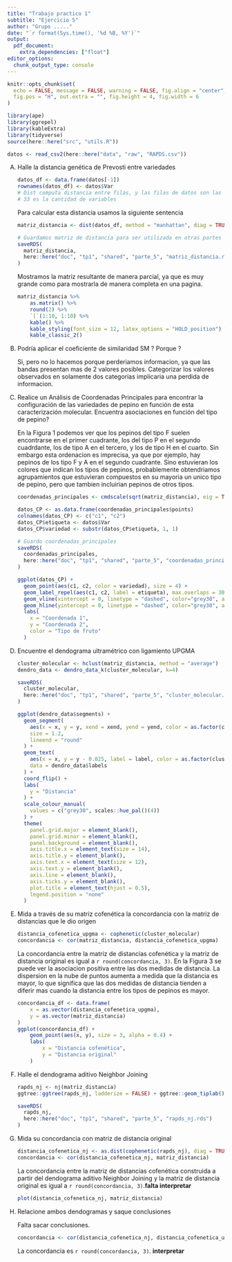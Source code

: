 ```yaml
---
title: "Trabajo practico 1"
subtitle: "Ejercicio 5"
author: "Grupo ....."
date: "`r format(Sys.time(), '%d %B, %Y')`"
output: 
  pdf_document:
    extra_dependencies: ["float"]
editor_options: 
  chunk_output_type: console
---
```


```r
knitr::opts_chunk$set(
  echo = FALSE, message = FALSE, warning = FALSE, fig.align = "center",
  fig.pos = "H", out.extra = "", fig.height = 4, fig.width = 6
)
```

```r
library(ape)
library(ggrepel)
library(kableExtra)
library(tidyverse)
source(here::here("src", "utils.R"))
```


```r
datos <- read_csv2(here::here("data", "raw", "RAPDS.csv"))
```

A) Halle la distancia genética de Prevosti entre variedades

    ```r
    datos_df <- data.frame(datos[-1])
    rownames(datos_df) <- datos$Var
    # Dist computa distancia entre filas, y las filas de datos son las variedades.
    # 33 es la cantidad de variables
    ```
    
    Para calcular esta distancia usamos la siguiente sentencia
    
    ```r
    matriz_distancia <- dist(datos_df, method = "manhattan", diag = TRUE) / 33
    ```
    
    ```r
    # Guardamos matriz de distancia para ser utilizada en otras partes
    saveRDS(
      matriz_distancia, 
      here::here("doc", "tp1", "shared", "parte_5", "matriz_distancia.rds")
    )
    ```
    
    
    Mostramos la matriz resultante de manera parcial, ya que es muy grande como
    para mostrarla de manera completa en una pagina.
    
    ```r
    matriz_distancia %>% 
        as.matrix() %>%
        round(2) %>% 
        `[`(1:10, 1:10) %>%
        kable() %>% 
        kable_styling(font_size = 12, latex_options = "HOLD_position") %>% 
        kable_classic_2() 
    ```

A) Podría aplicar el coeficiente de similaridad SM ? Porque ?

    Si, pero no lo hacemos porque perderiamos informacion, ya que las bandas 
    presentan mas de 2 valores posibles. Categorizar los valores observados
    en solamente dos categorias implicaria una perdida de informacion.

A) Realice un Análisis de Coordenadas Principales para encontrar la 
configuración de las variedades de pepino en función de esta caracterización
molecular. Encuentra asociaciones en función del tipo de pepino?

    En la Figura 1 podemos ver que los pepinos del tipo F suelen encontrarse en el 
    primer cuadrante, los del tipo P en el segundo cuadrdante, los de tipo A en el 
    tercero, y los de tipo H en el cuarto. Sin embargo esta ordenacion es imprecisa,
    ya que por ejemplo, hay pepinos de los tipo F y A en el segundo cuadrante. 
    Sino estuvieran los colores que indican los tipos de pepinos, probablemente 
    obtendriamos agrupamientos que estuvieran compuestos en su mayoria un unico 
    tipo de pepino, pero que tambien incluirian pepinos de otros tipos.

    ```r
    coordenadas_principales <- cmdscale(sqrt(matriz_distancia), eig = TRUE)
    
    datos_CP <- as.data.frame(coordenadas_principales$points)
    colnames(datos_CP) <- c("c1", "c2")
    datos_CP$etiqueta <- datos$Var
    datos_CP$variedad <- substr(datos_CP$etiqueta, 1, 1)
    ```
    
    ```r
    # Guardo coordenadas_principales
    saveRDS(
      coordenadas_principales, 
      here::here("doc", "tp1", "shared", "parte_5", "coordenadas_principales.rds")
    )
    ```
    
    ```r
    ggplot(datos_CP) + 
      geom_point(aes(c1, c2, color = variedad), size = 4) + 
      geom_label_repel(aes(c1, c2, label = etiqueta), max.overlaps = 30) + 
      geom_vline(xintercept = 0, linetype = "dashed", color="grey30", alpha=0.5) + 
      geom_hline(yintercept = 0, linetype = "dashed", color="grey30", alpha=0.5) + 
      labs(
        x = "Coordenada 1",
        y = "Coordenada 2",
        color = "Tipo de fruto"
      )
    ```
    
A)  Encuentre el dendograma ultramétrico con ligamiento UPGMA

    ```r
    cluster_molecular <- hclust(matriz_distancia, method = "average")
    dendro_data <- dendro_data_k(cluster_molecular, k=4)
    ```
    
    ```r
    saveRDS(
      cluster_molecular, 
      here::here("doc", "tp1", "shared", "parte_5", "cluster_molecular.rds")
    )
    ```
    
    ```r
    ggplot(dendro_data$segments) + 
      geom_segment(
        aes(x = x, y = y, xend = xend, yend = yend, color = as.factor(clust)),
        size = 1.2,
        lineend = "round"
      ) + 
      geom_text(
        aes(x = x, y = y - 0.025, label = label, color = as.factor(clust)), 
        data = dendro_data$labels
      ) + 
      coord_flip() + 
      labs(
        y = "Distancia"
      ) + 
      scale_colour_manual(
        values = c("grey30", scales::hue_pal()(4))
      ) + 
      theme(
        panel.grid.major = element_blank(), 
        panel.grid.minor = element_blank(), 
        panel.background = element_blank(),
        axis.title.x = element_text(size = 14), 
        axis.title.y = element_blank(), 
        axis.text.x = element_text(size = 12),
        axis.text.y = element_blank(), 
        axis.line = element_blank(), 
        axis.ticks.y = element_blank(),
        plot.title = element_text(hjust = 0.5),
        legend.position = "none"
      )
    ```


A) Mida a través de su matriz cofenética la concordancia con la matriz de 
distancias que le dio origen

    ```r
    distancia_cofenetica_upgma <- cophenetic(cluster_molecular)
    concordancia <- cor(matriz_distancia, distancia_cofenetica_upgma)
    ```

    La concordancia entre la matriz de distancias cofenética y la matriz de 
    distancia original es igual  a `r round(concordancia, 3)`. En la Figura 3
    se puede ver la asociacion positiva entre las dos medidas de distancia. La
    dispersion en la nube de puntos aumenta a medida que la distancia es mayor,
    lo que significa que las dos medidas de distancia tienden a diferir mas 
    cuando la distancia entre los tipos de pepinos es mayor.

    ```r
    concordancia_df <- data.frame(
        x = as.vector(distancia_cofenetica_upgma),
        y = as.vector(matriz_distancia)
    )
    ggplot(concordancia_df) + 
        geom_point(aes(x, y), size = 3, alpha = 0.4) + 
        labs(
            x = "Distancia cofenética",
            y = "Distancia original"
        )
    ```
    

A) Halle el dendograma aditivo Neighbor Joining

    ```r
    rapds_nj <- nj(matriz_distancia)
    ggtree::ggtree(rapds_nj, ladderize = FALSE) + ggtree::geom_tiplab()
    ```
    
    ```r
    saveRDS(
      rapds_nj, 
      here::here("doc", "tp1", "shared", "parte_5", "rapds_nj.rds")
    )
    ```
    
A) Mida su concordancia con matriz de distancia original

    ```r
    distancia_cofenetica_nj <- as.dist(cophenetic(rapds_nj), diag = TRUE, upper = FALSE)
    concordancia <- cor(distancia_cofenetica_nj, matriz_distancia)
    ```
    
    La concordancia entre la matriz de distancias cofenética construida a partir
    del dendograma aditivo Neighbor Joining y la matriz de distancia original es
    igual  a `r round(concordancia, 3)`.**falta interpretar**
    
    ```r
    plot(distancia_cofenetica_nj, matriz_distancia)
    ```

A) Relacione ambos dendogramas y saque conclusiones

    Falta sacar conclusiones.

    ```r
    concordancia <- cor(distancia_cofenetica_nj, distancia_cofenetica_upgma)
    ```
    
    La concordancia es `r round(concordancia, 3)`. **interpretar**
    
    


